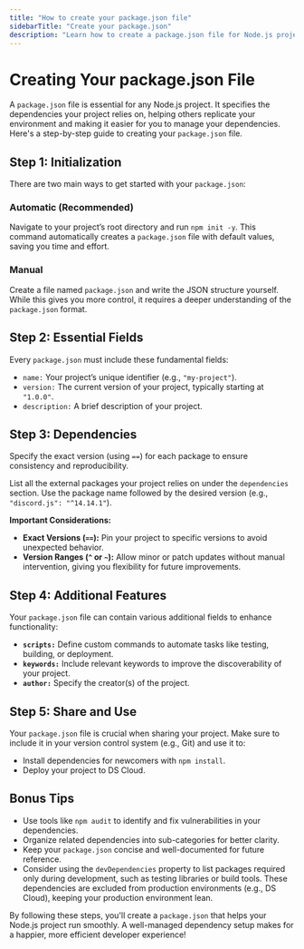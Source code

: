 ```yaml
---
title: "How to create your package.json file"
sidebarTitle: "Create your package.json"
description: "Learn how to create a package.json file for Node.js projects"
---
```


# Creating Your package.json File

A `package.json` file is essential for any Node.js project. It specifies the dependencies your project relies on, helping others replicate your environment and making it easier for you to manage your dependencies. Here's a step-by-step guide to creating your `package.json` file.

## Step 1: Initialization

There are two main ways to get started with your `package.json`:

### Automatic (Recommended)
Navigate to your project’s root directory and run `npm init -y`. This command automatically creates a `package.json` file with default values, saving you time and effort.

### Manual
Create a file named `package.json` and write the JSON structure yourself. While this gives you more control, it requires a deeper understanding of the `package.json` format.

## Step 2: Essential Fields

Every `package.json` must include these fundamental fields:

- `name:` Your project’s unique identifier (e.g., `"my-project"`).
- `version:` The current version of your project, typically starting at `"1.0.0"`.
- `description:` A brief description of your project.

## Step 3: Dependencies

<Warning>Specify the exact version (using `==`) for each package to ensure consistency and reproducibility.</Warning>

List all the external packages your project relies on under the `dependencies` section. Use the package name followed by the desired version (e.g., `"discord.js": "^14.14.1"`). 

**Important Considerations:**

- **Exact Versions (`==`):** Pin your project to specific versions to avoid unexpected behavior.
- **Version Ranges (`^` or `~`):** Allow minor or patch updates without manual intervention, giving you flexibility for future improvements.

## Step 4: Additional Features

Your `package.json` file can contain various additional fields to enhance functionality:

- **`scripts:`** Define custom commands to automate tasks like testing, building, or deployment.
- **`keywords:`** Include relevant keywords to improve the discoverability of your project.
- **`author:`** Specify the creator(s) of the project.

## Step 5: Share and Use

Your `package.json` file is crucial when sharing your project. Make sure to include it in your version control system (e.g., Git) and use it to:

- Install dependencies for newcomers with `npm install`.
- Deploy your project to DS Cloud.

## Bonus Tips

- Use tools like `npm audit` to identify and fix vulnerabilities in your dependencies.
- Organize related dependencies into sub-categories for better clarity.
- Keep your `package.json` concise and well-documented for future reference.
- Consider using the `devDependencies` property to list packages required only during development, such as testing libraries or build tools. These dependencies are excluded from production environments (e.g., DS Cloud), keeping your production environment lean.

By following these steps, you'll create a `package.json` that helps your Node.js project run smoothly. A well-managed dependency setup makes for a happier, more efficient developer experience!
